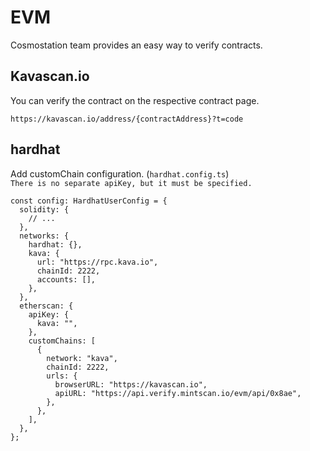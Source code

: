 # EVM

Cosmostation team provides an easy way to verify contracts.

## Kavascan.io

You can verify the contract on the respective contract page.

`https://kavascan.io/address/{contractAddress}?t=code`

## hardhat

Add customChain configuration. (`hardhat.config.ts`)  
`There is no separate apiKey, but it must be specified.`

```
const config: HardhatUserConfig = {
  solidity: {
    // ...
  },
  networks: {
    hardhat: {},
    kava: {
      url: "https://rpc.kava.io",
      chainId: 2222,
      accounts: [],
    },
  },
  etherscan: {
    apiKey: {
      kava: "",
    },
    customChains: [
      {
        network: "kava",
        chainId: 2222,
        urls: {
          browserURL: "https://kavascan.io",
          apiURL: "https://api.verify.mintscan.io/evm/api/0x8ae",
        },
      },
    ],
  },
};
```

